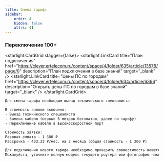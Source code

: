 ```yaml
---
title: Смена тарифа
sidebar:
    order: 4
    hidden: false
    attrs: {}
---
```


### Переключение 100+
<starlight.CardGrid stagger={false}>
    <starlight.LinkCard title="План подключения" href="https://clever.ertelecom.ru/content/space/4/folder/635/article/13578/page/0" description="План подключения в базе знаний" target="_blank" />
    <starlight.LinkCard title="Цены ПС по городам" href="https://clever.ertelecom.ru/content/space/4/folder/634/article/6366" description="Открыть цены ПС по городам в базе знаний" target="_blank" />
</starlight.CardGrid>

```txt
Для смены тарифа необходим выезд технического специалиста

В стоимость заявки включено:
- Выезд технического специалиста
- Замена кабеля (первые 5 метров бесплатно, далее по тарифу)
- Переключение кабеля в высокоскоростной порт

Стоимость заявки:
Разовая оплата - 1 300 ₽
Рассрочка - 433.33 ₽/мес. на 3 месяца (общая стоимость - 1 300 ₽)

Для подключения нового тарифа необходимо проверить совместимость вашего роутера
Пожалуйста, уточните полную модель текущего роутера или фотографию наклейки с его задней панели 🙏
```